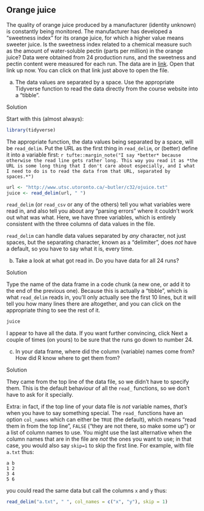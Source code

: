 ##  Orange juice


 The quality of orange juice produced by a manufacturer
(identity unknown) is constantly being monitored. The manufacturer has
developed a "sweetness index" for its orange juice, for which a
higher value means sweeter juice. Is the sweetness index related to a
chemical measure such as the amount of water-soluble pectin (parts per
million) in the
orange juice? Data were obtained from 24 production runs, and the
sweetness and pectin content were measured for each run. The data are
in [link](http://www.utsc.utoronto.ca/~butler/c32/ojuice.txt). Open that
link up now. You can click on that link just above to open the file.



(a) The data values are separated by a space. Use the appropriate
Tidyverse function to read the data directly from the course website
into a "tibble".


Solution


Start with this (almost always):

```r
library(tidyverse)
```

 

The appropriate function, the data values being separated by a space,
will be `read_delim`. Put the URL as the first thing in
`read_delim`, or (better) define it into a variable
first:
`r tufte::margin_note("I say *better* because otherwise the read line gets rather long. This way you read it as *the URL is some long thing that I don't care about especially, and I what I need to do is to read the data from that URL, separated by spaces.*")`

```r
url <- "http://www.utsc.utoronto.ca/~butler/c32/ojuice.txt"
juice <- read_delim(url, " ")
```

 

`read_delim` (or `read_csv` or any of the others) tell
you what variables were read in, and also tell you about any "parsing errors" 
where it couldn't work out what was what. Here, we have three
variables, which is entirely consistent with the three columns of data
values in the file.

`read_delim` can handle data values separated by *any*
character, not just spaces, but the separating character, known as a
"delimiter", does *not* have a default, so you have to say what
it is, every time.




(b) Take a look at what got read in. Do you
have data for all 24 runs? 


Solution


Type the name of the data frame in a code chunk (a new one, or
add it to the end of the previous one). Because this is actually
a "tibble", which is what `read_delim` reads in,
you'll only actually see the first 10 lines, but it will tell
you how many lines there are altogether, and you can click on
the appropriate thing to see the rest of it.
```r
juice
```

 

I appear to have all the data. If you want further convincing, click
Next a couple of times (on yours) to be sure that the runs go down to
number 24.



(c) In your data frame, where did the column (variable) names
come from? How did R know where to get them from?


Solution


They came from the top line of the data file, so we didn't 
have to specify them. This is the default behaviour of all the
`read_` functions, so we don't have to ask for it
specially. 

Extra: in fact, if the top line of your data file is
*not* variable names, *that's* when you have to say
something special. The `read_` functions have an
option `col_names` which can either be `TRUE`
(the default), which means "read them in from the top line",
`FALSE` ("they are not there, so make some up") or a
list of column names to use. You might use the last
alternative when the column names that are in the file are
*not* the ones you want to use; in that case, you would
also say `skip=1` to skip the first line. For example,
with file `a.txt` thus:

```
a b
1 2
3 4
5 6
```
        
you could read the same data but call the columns `x` and
`y` thus:

```r
read_delim("a.txt", " ", col_names = c("x", "y"), skip = 1)
```

         




